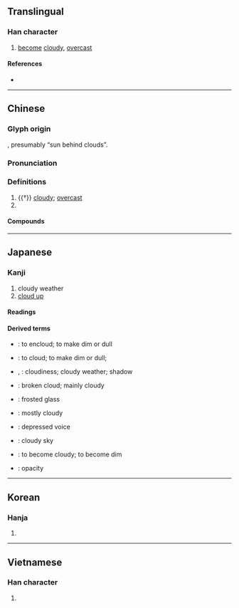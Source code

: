 {{also|昙}}
{{character info/new}}
==Translingual==

===Han character===
{{Han char|rn=72|rad=日|as=12|sn=16|four=60731|canj=AMBI|ids=⿱日雲}}

# [[become]] [[cloudy]], [[overcast]]

====References====
* {{Han ref|kx=0500.130|dkj=14172|dj=0870.090|hdz=21536.040|uh=66C7|ud=26311|bh=BEE8|bd=48872}}

----

==Chinese==
{{zh-forms|s=昙}}

===Glyph origin===
{{Han etym}}
{{Han compound|日|雲|ls=ic}}, presumably “sun behind clouds”.

===Pronunciation===
{{zh-pron
|m=tán
|c=taam4
|mn=thâm
|mc=y
|oc=y
|cat=
}}

===Definitions===
{{zh-hanzi}}

# {{†}} [[cloudy]]; [[overcast]]
# {{zh-used|曇花|{{vern|Dutchman's pipe cactus}}}}

====Compounds====
{{zh-der|優曇華|悉曇|曇曇|曇花|曇花一現|曇鸞|毘曇宗|阿毗曇}}

----

==Japanese==

===Kanji===
{{ja-kanji|grade=c|rs=日12}}

# cloudy weather
# [[cloud up]]

====Readings====
{{ja-readings
|goon=どん<どん<どむ
|kanon=たん<たん<たむ
|kun=くも-る
}}

====Derived terms====
{{der-top}}
* {{ja-r|曇らす|くもらす}}: to encloud; to make dim or dull
* {{ja-r|曇らせる|くもらせる}}: to cloud; to make dim or dull;
* {{ja-r|曇り|くもり}}, {{ja-r|曇|くもり}}: cloudiness; cloudy weather; shadow
* {{ja-r|曇りがち|くもりがち}}: broken cloud; mainly cloudy
* {{ja-r|曇りガラス|くもりガラス}}: frosted glass
{{der-mid}}
* {{ja-r|曇り勝ち|くもりがち}}: mostly cloudy
* {{ja-r|曇り声|くもりごえ}}: depressed voice
* {{ja-r|曇り空|くもりぞら}}: cloudy sky
* {{ja-r|曇る|くもる}}: to become cloudy; to become dim
* {{ja-r|曇度|くもりど}}: opacity
{{der-bottom}}

----

==Korean==

===Hanja===
{{ko-hanja|hangeul=담|eumhun=|rv=dam|mr=tam|y=tam}}

# {{rfdef|ko|sort=日12}}

----

==Vietnamese==

===Han character===
{{vi-hantu|[[đàm]]|rs=日12}}

# {{rfdef|vi|sort=日12}}